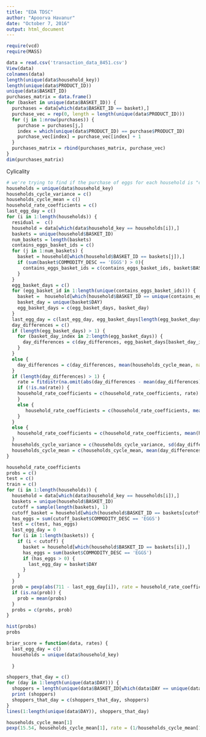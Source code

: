 ```yaml
---
title: "EDA TDSC"
author: "Apoorva Havanur"
date: "October 7, 2016"
output: html_document
---
```

```r
require(vcd)
require(MASS)
```

```r
data = read.csv('transaction_data_8451.csv')
View(data)
colnames(data)
length(unique(data$household_key))
length(unique(data$PRODUCT_ID))
unique(data$BASKET_ID)
purchases_matrix = data.frame()
for (basket in unique(data$BASKET_ID)) {
  purchases = data[which(data$BASKET_ID == basket),]
  purchase_vec = rep(0, length = length(unique(data$PRODUCT_ID)))
  for (j in 1:nrow(purchases)) {
    purchase = purchases[j,]
    index = which(unique(data$PRODUCT_ID) == purchase$PRODUCT_ID)
    purchase_vec[index] = purchase_vec[index] + 1
  }
  purchases_matrix = rbind(purchases_matrix, purchase_vec)
}
dim(purchases_matrix)
```
Cylicality
```r
# we're trying to find if the purchase of eggs for each household is "cylical". The way we're measuring this is by checking the days between each purchase of eggs, and then checking if the number of days in between has high or low variance. Ex. if a household buys a basket with eggs every 25 days exactly, we would call that cylical. But if one day they buy it, then the next day, and then 28 days later, then it would not be cylical. 
households = unique(data$household_key)
households_cycle_variance = c()
households_cycle_mean = c()
household_rate_coefficients = c()
last_egg_day = c()
for (i in 1:length(households)) {
  residual =  c()
  household = data[which(data$household_key == households[i]),]
  baskets = unique(household$BASKET_ID)
  num_baskets = length(baskets)
  contains_eggs_basket_ids = c()
  for (j in 1:num_baskets) {
    basket = household[which(household$BASKET_ID == baskets[j]),]
    if (sum(basket$COMMODITY_DESC == 'EGGS') > 0){
      contains_eggs_basket_ids = c(contains_eggs_basket_ids, basket$BASKET_ID)
    }
  }  
  egg_basket_days = c()
  for (egg_basket_id in 1:length(unique(contains_eggs_basket_ids))) {
    basket =  household[which(household$BASKET_ID == unique(contains_eggs_basket_ids)[egg_basket_id]),]
    basket_day = unique(basket$DAY)
    egg_basket_days = c(egg_basket_days, basket_day)
  }
  last_egg_day = c(last_egg_day, egg_basket_days[length(egg_basket_days)])
  day_differences = c()
  if (length(egg_basket_days) > 1) {
    for (basket_day_index in 2:length(egg_basket_days)) {
      day_differences = c(day_differences, egg_basket_days[basket_day_index] - egg_basket_days[basket_day_index-1])
    } 
  }
  else {
    day_differences = c(day_differences, mean(households_cycle_mean, na.rm = TRUE))
  }
  if (length(day_differences) > 1) {
    rate = fitdistr(na.omit(abs(day_differences - mean(day_differences))), "exponential")$estimate
    if (!is.na(rate)) {
    household_rate_coefficients = c(household_rate_coefficients, rate)
    }
    else {
       household_rate_coefficients = c(household_rate_coefficients, mean(household_rate_coefficients[-(which(is.na(household_rate_coefficients)))], na.rm = TRUE))
    }
  }
  else {
    household_rate_coefficients = c(household_rate_coefficients, mean(household_rate_coefficients[-(which(is.infinite(household_rate_coefficients)))], na.rm = TRUE))
  }
  households_cycle_variance = c(households_cycle_variance, sd(day_differences))
  households_cycle_mean = c(households_cycle_mean, mean(day_differences))
}

household_rate_coefficients
probs = c()
test = c()
train = c()
for (i in 1:length(households)) {
  household = data[which(data$household_key == households[i]),]
  baskets = unique(household$BASKET_ID)
  cutoff = sample(length(baskets), 1)
  cutoff_basket = household[which(household$BASKET_ID == baskets[cutoff]),]
  has_eggs = sum(cutoff_basket$COMMODITY_DESC == 'EGGS')
  test = c(test, has_eggs)
  last_egg_day = 0
  for (i in 1:length(baskets)) {
    if (i < cutoff) {
      basket = household[which(household$BASKET_ID == baskets[i]),]
      has_eggs = sum(basket$COMMODITY_DESC == 'EGGS')
      if (has_eggs > 0) {
        last_egg_day = basket$DAY
      } 
    }
  }
  prob = pexp(abs(711 - last_egg_day[i]), rate = household_rate_coefficients[i]) - 0.01
  if (is.na(prob)) {
    prob = mean(probs)
  }
  probs = c(probs, prob)
}

hist(probs)
probs
```

```r
brier_score = function(data, rates) {
  last_egg_day = c()
  households = unique(data$household_key)
  
  }
```

```r
shoppers_that_day = c()
for (day in 1:length(unique(data$DAY))) {
  shoppers = length(unique(data$BASKET_ID[which(data$DAY == unique(data$DAY)[day])]))
  print (shoppers)
  shoppers_that_day = c(shoppers_that_day, shoppers)
}
lines(1:length(unique(data$DAY)), shoppers_that_day)
```

```r
households_cycle_mean[1]
pexp(15.54, households_cycle_mean[1], rate = (1/households_cycle_mean[1]))
```

